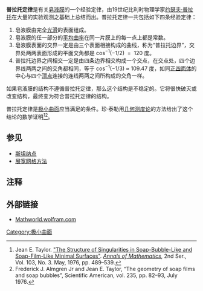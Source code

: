 '''普拉托定律'''是有关[[皂液膜|皂液膜]]的一个经验定律，由19世纪比利时物理学家[[约瑟夫·普拉托|约瑟夫·普拉托]]在大量的实验观测之基础上总结而出。普拉托定律一共包括如下四条经验定律：
#皂液膜由完全[[光滑函数|光滑]]的表面组成。
#皂液膜的任一部分的[[平均曲率|平均曲率]]在同一片膜上的每一点上都是常数。
#皂液膜表面的交界一定是由三个表面相接构成的曲线，称为“普拉托边界”，交界处两两表面形成的平面交角都是 cos<sup>−1</sup>(−1/2)  =  120 度。
#普拉托边界之间相交一定是由四条边界相交构成一个交点，在交点处，四个边界线两两之间的交角都相同，等于 cos<sup>−1</sup>(−1/3) ≈ 109.47 度，如同[[正四面体|正四面体]]的中心与四个[[頂點_(幾何)|顶点]]连接的连线两两之间所构成的交角一样。

如果皂液膜的结构不遵循普拉托定律，那么这个结构是不稳定的。它将很快破灭或改变结构，最终变为符合普拉托定律的结构。

普拉托定律是[[极小曲面|极小曲面]]应当满足的条件。珍·泰勒用[[几何测度论|几何测度论]]的方法给出了这个结论的数学证明<ref>Jean E. Taylor. [http://links.jstor.org/sici?sici=0003-486X%28197605%292%3A103%3A3%3C489%3ATSOSIS%3E2.0.CO%3B2-3 "The Structure of Singularities in Soap-Bubble-Like and Soap-Film-Like Minimal Surfaces"]. ''[[Annals_of_Mathematics|Annals of Mathematics]]'', 2nd Ser., Vol. 103, No. 3. May, 1976, pp. 489–539.</ref><ref> Frederick  J. Almgren Jr and Jean E. Taylor, “The geometry of soap films and soap bubbles”, Scientific American,  vol. 235, pp. 82–93,  July 1976.</ref>。

==参见==
* [[斯坦纳点|斯坦纳点]]
* [[展宽网格方法|展宽网格方法]]

==注释==
{{refbegin}}
<references />

{{refend}}

==外部链接 ==

* [http://mathworld.wolfram.com/PlateausLaws.html Mathworld.wolfram.com] {{Wayback|url=http://mathworld.wolfram.com/PlateausLaws.html |date=20210309122200 }}

[[Category:极小曲面|Category:极小曲面]]